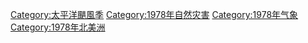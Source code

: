 [[Category:太平洋颶風季|Category:太平洋颶風季]]
[[Category:1978年自然灾害|Category:1978年自然灾害]]
[[Category:1978年气象|Category:1978年气象]]
[[Category:1978年北美洲|Category:1978年北美洲]]